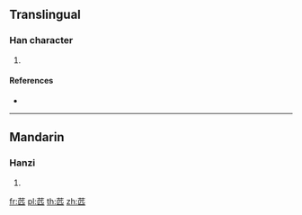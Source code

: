 {{character info/new}}
==Translingual==

===Han character===
{{Han char|rn=140|rad=艸|as=04|sn=10|four=|canj=TSC|ids=⿱艹匹}}

# {{defn|Han|sort=艸04}}

====References====
* {{Han ref|kx=1022.181|hdz=53179.100|uh=82C9|ud=33481}}

----

==Mandarin==

===Hanzi===
{{cmn-hanzi|pin=[[pǐ]] ([[pi3]])|wg=p'i<sup>3</sup>}}

# {{defn|lang=cmn|sort=艸04}}

[[fr:苉]]
[[pl:苉]]
[[th:苉]]
[[zh:苉]]